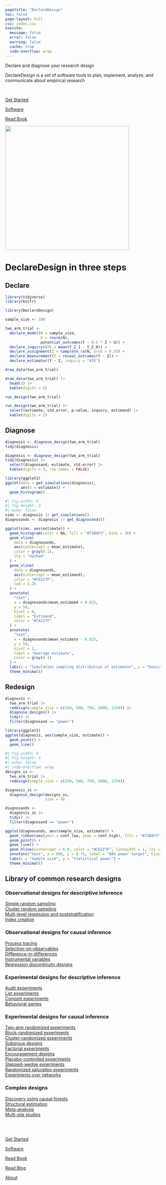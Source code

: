 ```yaml
---
pagetitle: "DeclareDesign"
toc: false
page-layout: full
css: index.css
execute:
  message: false
  error: false
  warning: false
  cache: true
  code-overflow: wrap
---
```


::: {.grid .align-items-center}

::: {.g-col-12 .g-col-md-6}  

<p class="hdr1">Declare and diagnose your research design</p>

<p class="hdr2">DeclareDesign is a set of software tools to plan, implement, analyze, and communicate about empirical research</p>

<br>

::: {.grid}

::: {.g-col-12 .g-col-md-4}

[Get Started](getting-started/){.btn-action-primary .btn-action .btn .btn-success .btn-lg role="button"} 

:::

::: {.g-col-12 .g-col-md-4}

[Software](/DeclareDesign/){.btn-action-primary .btn-action .btn .btn-success .btn-lg role="button"} 

:::

::: {.g-col-12 .g-col-md-4}

[Read Book](https://book.declaredesign.org){.btn-action-primary .btn-action .btn .btn-success .btn-lg role="button"} 

:::

:::

:::

  
::: {.g-col-12 .g-col-md-6}  
![](https://book.declaredesign.org/figures/cover.jpg){width=400 fig-id="img-border"}
:::

:::



<!-- tabset -->

# DeclareDesign in three steps

::: {.container}

::: {.panel-tabset}

## Declare

::: {.grid}
::: {.g-col-12 .g-col-md-6}
```r
library(tidyverse)
library(knitr)
```
```r
library(DeclareDesign)

sample_size <- 100

two_arm_trial <-
  declare_model(N = sample_size,
                U = rnorm(N),
                potential_outcomes(Y ~ 0.2 * Z + U)) +
  declare_inquiry(ATE = mean(Y_Z_1 - Y_Z_0)) +
  declare_assignment(Z = complete_ra(N, prob = 0.5)) +
  declare_measurement(Y = reveal_outcomes(Y ~ Z)) +
  declare_estimator(Y ~ Z, inquiry = "ATE")
```
:::

::: {.g-col-12 .g-col-md-6}
```r
draw_data(two_arm_trial)
```
```r
draw_data(two_arm_trial) |> 
  head(3) |> 
  kable(digits = 2)
```

```r
run_design(two_arm_trial)
```
```r
run_design(two_arm_trial) |> 
  select(estimate, std.error, p.value, inquiry, estimand) |> 
  kable(digits = 2)
```
:::

:::


## Diagnose

::: {.grid}

::: {.g-col-12 .g-col-md-6}

```r
diagnosis <- diagnose_design(two_arm_trial)
tidy(diagnosis)
```
```r
diagnosis <- diagnose_design(two_arm_trial)
tidy(diagnosis) |> 
  select(diagnosand, estimate, std.error) |> 
  kable(digits = 3, row.names = FALSE)
```

:::

::: {.g-col-12 .g-col-md-6}

```r
library(ggplot2)
ggplot(data = get_simulations(diagnosis), 
       aes(x = estimate)) +
  geom_histogram() 
```
```r
#| fig.width: 4
#| fig.height: 3
#| echo: false
sims <- diagnosis |> get_simulations() 
diagnosands <- diagnosis |> get_diagnosands()

ggplot(sims, aes(estimate)) +
  geom_histogram(color = NA, fill = "#72B4F3", bins = 30) +
  geom_vline(
    data = diagnosands,
    aes(xintercept = mean_estimate),
    color = gray(0.1),
    lty = "dashed"
  ) +
  geom_vline(
    data = diagnosands,
    aes(xintercept = mean_estimand),
    color = "#C6227F",
    lwd = 1.25
  ) +
  annotate(
    "text",
    x = diagnosands$mean_estimand + 0.025,
    y = 50,
    hjust = 0,
    label = "Estimand",
    color = "#C6227F"
  ) +
  annotate(
    "text",
    x = diagnosands$mean_estimate - 0.025,
    y = 50,
    hjust = 1,
    label = "Average estimate",
    color = gray(0.1)
  ) +
  labs(x = "Simulation sampling distribution of estimator", y = "Density") +
  theme_minimal()
```
:::

:::


## Redesign

::: {.grid}

::: {.g-col-12 .g-col-md-6}

```r
diagnosis <-
  two_arm_trial |>
  redesign(sample_size = c(250, 500, 750, 1000, 1250)) |>
  diagnose_designs() |>
  tidy() |>
  filter(diagnosand == "power")

library(ggplot2)
ggplot(diagnosis, aes(sample_size, estimate)) + 
  geom_point() +
  geom_line()
```

:::

::: {.g-col-12 .g-col-md-6}

```r
#| fig.width: 6
#| fig.height: 3
#| echo: false
#| code-overflow: wrap
designs_ss <- 
  two_arm_trial |> 
  redesign(sample_size = c(250, 500, 750, 1000, 1250))

diagnosis_ss <- 
  diagnose_design(designs_ss, 
                  sims = 4)

diagnosands <- 
  diagnosis_ss |> 
  tidy() |> 
  filter(diagnosand == "power")

ggplot(diagnosands, aes(sample_size, estimate)) + 
  geom_ribbon(aes(ymin = conf.low, ymax = conf.high), fill = "#72B4F3", color = NA) + 
  geom_point() +
  geom_line() +
  geom_hline(yintercept = 0.8, color = "#C6227F", linewidth = 1, lty = "dashed") + 
  annotate("text", x = 800, y = 0.75, label = "80% power target", hjust = 0) + 
  labs(x = "Sample size", y = "Statistical power") + 
  theme_minimal()
```

:::

:::


:::

:::



<!-- grid of content -->

::: {.content-block}

## Library of common research designs 

::: {.grid}

::: {.g-col-12 .g-col-md-4}

### Observational designs for descriptive inference

[Simple random sampling](https://book.declaredesign.org/library/observational-descriptive.html#simple-random-sampling)<br />
[Cluster random sampling](https://book.declaredesign.org/library/observational-descriptive.html#sec-ch15s2)<br />
[Multi-level regression and poststratification](https://book.declaredesign.org/library/observational-descriptive.html#sec-ch15s3)<br />
[Index creation](https://book.declaredesign.org/library/observational-descriptive.html#index-creation)

:::

::: {.g-col-12 .g-col-md-4}

### Observational designs for causal inference

[Process tracing](https://book.declaredesign.org/library/observational-causal.html#sec-ch16s1)<br />
[Selection-on-observables](https://book.declaredesign.org/library/observational-causal.html#sec-ch16s2)<br />
[Difference-in-differences](https://book.declaredesign.org/library/observational-causal.html#sec-ch16s3)<br />
[Instrumental variables](https://book.declaredesign.org/library/observational-causal.html#sec-ch16s4)<br />
[Regression discontinuity designs](https://book.declaredesign.org/library/observational-causal.html#sec-ch16s5)

:::

::: {.g-col-12 .g-col-md-4}

### Experimental designs for descriptive inference

[Audit experiments](https://book.declaredesign.org/library/experimental-descriptive.html#audit-experiments)<br />
[List experiments](https://book.declaredesign.org/library/experimental-descriptive.html#list-experiments)<br />
[Conjoint experiments](https://book.declaredesign.org/library/experimental-descriptive.html#sec-ch17s3)<br />
[Behavioral games](https://book.declaredesign.org/library/experimental-descriptive.html#behavioral-games)

:::

::: {.g-col-12 .g-col-md-4}

### Experimental designs for causal inference

[Two-arm randomized experiments](https://book.declaredesign.org/library/experimental-causal.html#sec-ch18s1)<br />
[Block-randomized experiments](https://book.declaredesign.org/library/experimental-causal.html#block-randomized-experiments)<br />
[Cluster-randomized experiments](https://book.declaredesign.org/library/experimental-causal.html#sec-ch18s3)<br />
[Subgroup designs](https://book.declaredesign.org/library/experimental-causal.html#sec-ch18s4)<br />
[Factorial experiments](https://book.declaredesign.org/library/experimental-causal.html#sec-ch18s5)<br />
[Encouragement designs](https://book.declaredesign.org/library/experimental-causal.html#sec-ch18s6)<br />
[Placebo-controlled experiments](https://book.declaredesign.org/library/experimental-causal.html#sec-ch18s7)<br />
[Stepped-wedge experiments](https://book.declaredesign.org/library/experimental-causal.html#stepped-wedge-experiments)<br />
[Randomized saturation experiments](https://book.declaredesign.org/library/experimental-causal.html#sec-ch18s9)<br />
[Experiments over networks](https://book.declaredesign.org/library/experimental-causal.html#sec-ch18s10)

:::

::: {.g-col-12 .g-col-md-4}

### Complex designs

[Discovery using causal forests](https://book.declaredesign.org/library/complex.html#discovery-using-causal-forests)<br />
[Structural estimation](https://book.declaredesign.org/library/complex.html#sec-ch19s2)<br />
[Meta-analysis](https://book.declaredesign.org/library/complex.html#sec-ch19s3)<br />
[Multi-site studies](https://book.declaredesign.org/library/complex.html#multi-site-studies)

:::

:::
:::

<!-- take action -->

<br/><br/>

::: {.grid}

::: {.g-col-12 .g-col-md-2 .g-start-md-2}

[Get Started](getting-started/){.btn-action-primary .btn-action .btn .btn-success .btn-lg role="button"} 

:::

::: {.g-col-12 .g-col-md-2}

[Software](/DeclareDesign/){.btn-action-primary .btn-action .btn .btn-success .btn-lg role="button"} 

:::

::: {.g-col-12 .g-col-md-2}

[Read Book](https://book.declaredesign.org){.btn-action-primary .btn-action .btn .btn-success .btn-lg role="button"} 

:::

::: {.g-col-12 .g-col-md-2}

[Read Blog](/blog){.btn-action-primary .btn-action .btn .btn-success .btn-lg role="button"}

:::

::: {.g-col-12 .g-col-md-2}

[About](/about){.btn-action-primary .btn-action .btn .btn-success .btn-lg role="button"}

:::

:::
